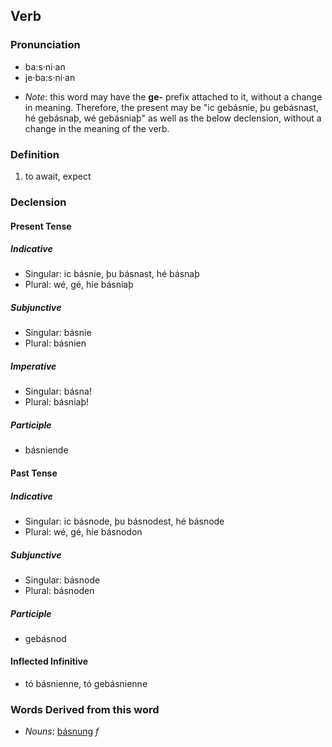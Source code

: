 ==Verb==

===Pronunciation===
*ba:s·ni·an
*je·ba:s·ni·an

*''Note'': this word may have the '''ge-''' prefix attached to it, without a change in meaning.  Therefore, the present may be "ic gebásnie, þu gebásnast, hé gebásnaþ, wé gebásniaþ" as well as the below declension, without a change in the meaning of the verb.

===Definition===
# to await, expect

===Declension===

====Present Tense====

=====Indicative=====
*Singular: ic básnie, þu básnast, hé básnaþ
*Plural: wé, gé, híe básniaþ

=====Subjunctive=====
*Singular: básnie
*Plural: básnien

=====Imperative=====
*Singular: básna!
*Plural: básniaþ!

=====Participle=====
*básniende

====Past Tense====

=====Indicative=====
*Singular: ic básnode, þu básnodest, hé básnode
*Plural: wé, gé, híe básnodon

=====Subjunctive=====
*Singular: básnode
*Plural: básnoden

=====Participle=====
*gebásnod

====Inflected Infinitive====
*tó básnienne, tó gebásnienne

===Words Derived from this word===
*''Nouns'': [[básnung]] ''f''